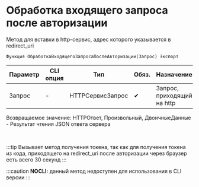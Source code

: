 ﻿---
sidebar_position: 4
description: Обработка входящего запроса после авторизации  и другие функции для работы с Twitter в Открытом пакете интеграций - бесплатной open-source библиотеке интеграций для 1С:Предприятие 8, OneScript и CLI
keywords: [1C, 1С, 1С:Предприятие, 1С:Предприятие 8.3, API, Интеграция, Сервисы, Обмен, OneScript, CLI, Twitter]
---


# Обработка входящего запроса после авторизации 
 Метод для вставки в http-сервис, адрес которого указывается в redirect_uri



`Функция ОбработкаВходящегоЗапросаПослеАвторизации(Запрос) Экспорт`

  | Параметр | CLI опция | Тип | Обяз. | Назначение |
  |-|-|-|-|-|
  | Запрос | - | HTTPСервисЗапрос | &#x2714; | Запрос, приходящий на http |

  
  Возвращаемое значение:   HTTPОтвет, Произвольный, ДвоичныеДанные - Результат чтения JSON ответа сервера

<br/>

:::tip
Вызывает метод получения токена, так как для получения токена из кода, приходящего на redirect_uri после авторизации через браузер есть всего 30 секунд
:::

:::caution
**NOCLI:** данный метод недоступен для использования в CLI версии
:::
<br/>



```bsl title="Пример использования для 1С:Предприятие/OneScript"

```
    




